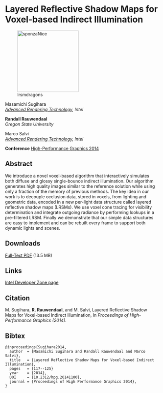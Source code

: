 # Layered Reflective Shadow Maps for Voxel-based Indirect Illumination

![lrsmdragons](lrsmdragons.png){alt="sponzaNice" width="200"}

Masamichi Sugihara\
*[Advanced Rendering Technology](https://software.intel.com/en-us/intel-rendering-technologies), Intel*

**Randall Rauwendaal**\    
*Oregon State University*  

Marco Salvi\
*[Advanced Rendering Technology](https://software.intel.com/en-us/intel-rendering-technologies), Intel*

**Conference** [High-Performance Graphics 2014](https://www.highperformancegraphics.org/2014/)

## Abstract

We introduce a novel voxel-based algorithm that interactively simulates both diffuse and glossy single-bounce indirect illumination. Our algorithm generates high quality images similar to the reference solution while using only a fraction of the memory of previous methods. The key idea in our work is to decouple occlusion data, stored in voxels, from lighting and geometric data, encoded in a new per-light data structure called layered reflective shadow maps (LRSMs). We use voxel cone tracing for visibility determination and integrate outgoing radiance by performing lookups in a pre-filtered LRSM. Finally we demonstrate that our simple data structures are easy to implement and can be rebuilt every frame to support both dynamic lights and scenes.

## Downloads

[Full-Text PDF](lrsm.pdf) (13.5 MB)

## Links

[Intel Developer Zone page](https://software.intel.com/en-us/articles/layered-reflective-shadow-maps-for-voxel-based-indirect-illumination)

## Citation

M. Sugihara, **R. Rauwendaal**, and M. Salvi, Layered Reflective Shadow Maps for Voxel-based Indirect Illumination, In *Proceedings of High-Performance Graphics (2014)*.

## Bibtex

```
@inproceedings{Sugihara2014,
  author  = {Masamichi Sugihara and Randall Rauwendaal and Marco Salvi},
  title   = {Layered Reflective Shadow Maps for Voxel-based Indirect Illumination},  
  pages   = {117--125}
  year    = {2014},
  DOI     = {10.2312/hpg.20141100},
  journal = {Proceedings of High Performance Graphics 2014},
}
```